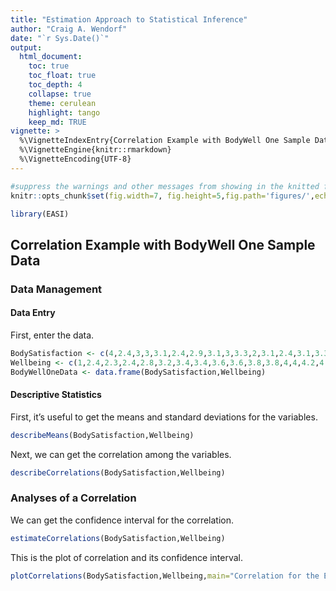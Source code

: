 ```yaml
---
title: "Estimation Approach to Statistical Inference"
author: "Craig A. Wendorf"
date: "`r Sys.Date()`"
output:
  html_document:
    toc: true
    toc_float: true
    toc_depth: 4
    collapse: true
    theme: cerulean
    highlight: tango
    keep_md: TRUE
vignette: >
  %\VignetteIndexEntry{Correlation Example with BodyWell One Sample Data}
  %\VignetteEngine{knitr::rmarkdown}
  %\VignetteEncoding{UTF-8}
---
```


```r
#suppress the warnings and other messages from showing in the knitted file.
knitr::opts_chunk$set(fig.width=7, fig.height=5,fig.path='figures/',echo=TRUE,warning=FALSE,message=FALSE)
```

```r
library(EASI)
```

## Correlation Example with BodyWell One Sample Data

### Data Management

#### Data Entry

First, enter the data.
```r
BodySatisfaction <- c(4,2.4,3,3,3.1,2.4,2.9,3.1,3,3.3,2,3.1,2.4,3.1,3.3,3.4,3.3,3.6,2.7,3.3,3.6,2.3,3.7,4,2.7,3.1,3.3,3.4,4.4,3.3,3.3,4,4.1,3.3,3.6,3.9,4,5,3,3,3.3,3.9,3.9,4.7,5,2.6,2.9,3.4,3.4,3.9,4.3,2.6,3.1,3.4,3.7,4,4.1,4,5,4,2.4,3.7,3,3.6,2.9,2.7,3.3,4.3,3.1,4.3,4.4,4,3.3,3.7,2.9,3.4,3.6,4.7,4.1,3,4.1,3.7,4.1,4,3.1,3.7,3.3,4.4,4.3,4,4,4,3.4,4.9,3.7,3.3,3.9,4.6,4,3.9,4.7,4.3,4.4,4.4,4.6,4.3)
Wellbeing <- c(1,2.4,2.3,2.4,2.8,3.2,3.4,3.4,3.6,3.6,3.8,3.8,4,4,4.2,4.2,4.4,4.4,4.6,4.6,4.6,4.8,4.8,4.8,5,5,5,5,5,5.2,5.3,5.2,5.2,5.6,5.6,5.6,5.6,5.6,5.8,5.7,5.8,5.8,5.9,5.8,5.8,6,6,6,6.1,6,6,6.2,6.2,6.2,6.4,6.4,6.4,6.6,7,2.8,3,3.2,3.2,3.4,3.4,3.8,4.2,4.4,4.4,4.6,4.6,4.6,4.8,4.8,4.8,5,5,5.2,5.2,5.4,5.6,5.6,5.5,5.6,5.6,5.7,5.6,5.6,5.6,5.8,5.8,6,6,6,6,6,6,6,6.1,6.2,6.2,6.2,6.2,6.4,6.6,7)
BodyWellOneData <- data.frame(BodySatisfaction,Wellbeing)
```

#### Descriptive Statistics

First, it's useful to get the means and standard deviations for the variables.
```r
describeMeans(BodySatisfaction,Wellbeing)
```

Next, we can get the correlation among the variables.
```r
describeCorrelations(BodySatisfaction,Wellbeing)
```

### Analyses of a Correlation

We can get the confidence interval for the correlation.
```r
estimateCorrelations(BodySatisfaction,Wellbeing)
```

This is the plot of correlation and its confidence interval.
```r
plotCorrelations(BodySatisfaction,Wellbeing,main="Correlation for the Entire Sample",ylim=c(-1,1))
```
